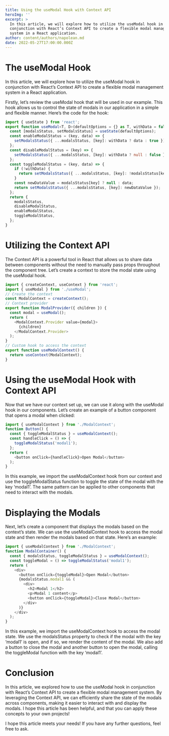 ```yaml
---
title: Using the useModal Hook with Context API
heroImg: ''
excerpt: >
  In this article, we will explore how to utilize the useModal hook in
  conjunction with React’s Context API to create a flexible modal management
  system in a React application.
author: content/authors/napolean.md
date: 2022-05-27T17:00:00.000Z
---
```


# The useModal Hook

In this article, we will explore how to utilize the useModal hook in conjunction with React’s Context API to create a flexible modal management system in a React application.

Firstly, let’s review the useModal hook that will be used in our example. This hook allows us to control the state of modals in our application in a simple and flexible manner. Here’s the code for the hook:

```typescript
import { useState } from 'react';
export function useModal<T, D>(defaultOptions = {} as T, withData = false) {
  const [modalsStatus, setModalsStatus] = useState(defaultOptions);
  const enableModalStatus = (key, data) => {
    setModalsStatus({ ...modalsStatus, [key]: withData ? data : true });
  };
  const disableModalStatus = (key) => {
    setModalsStatus({ ...modalsStatus, [key]: withData ? null : false });
  };
  const toggleModalStatus = (key, data) => {
    if (!withData) {
      return setModalsStatus({ ...modalsStatus, [key]: !modalsStatus[key] });
    }
    const newDataValue = modalsStatus[key] ? null : data;
    return setModalsStatus({ ...modalsStatus, [key]: newDataValue });
  };
  return {
    modalsStatus,
    disableModalStatus,
    enableModalStatus,
    toggleModalStatus,
  };
}


```

# Utilizing the Context API

The Context API is a powerful tool in React that allows us to share data between components without the need to manually pass props throughout the component tree. Let’s create a context to store the modal state using the useModal hook.

```typescript
import { createContext, useContext } from 'react';
import { useModal } from './useModal';
// Create the context
const ModalContext = createContext();
// Context provider
export function ModalProvider({ children }) {
  const modal = useModal();
  return (
    <ModalContext.Provider value={modal}>
      {children}
    </ModalContext.Provider>
  );
}
// Custom hook to access the context
export function useModalContext() {
  return useContext(ModalContext);
}
```

# Using the useModal Hook with Context API

Now that we have our context set up, we can use it along with the useModal hook in our components. Let’s create an example of a button component that opens a modal when clicked:

```javascript
import { useModalContext } from './ModalContext';
function Button() {
  const { toggleModalStatus } = useModalContext();
  const handleClick = () => {
    toggleModalStatus('modal1');
  };
  return (
    <button onClick={handleClick}>Open Modal</button>
  );
}
```

In this example, we import the useModalContext hook from our context and use the toggleModalStatus function to toggle the state of the modal with the key ‘modal1’. The same pattern can be applied to other components that need to interact with the modals.

# Displaying the Modals

Next, let’s create a component that displays the modals based on the context’s state. We can use the useModalContext hook to access the modal state and then render the modals based on that state. Here’s an example:

```javascript
import { useModalContext } from './ModalContext';
function ModalContainer() {
  const { modalsStatus, toggleModalStatus } = useModalContext();
  const toggleModal = () => toggleModalStatus('modal1');
  return (
    <div>
      <button onClick={toggleModal}>Open Modal</button>
      {modalsStatus.modal1 && (
        <div>
          <h2>Modal 1</h2>
          <p>Modal 1 content</p>
          <button onClick={toggleModal}>Close Modal</button>
        </div>
      )}
    </div>
  );
}
```

In this example, we import the useModalContext hook to access the modal state. We use the modalsStatus property to check if the modal with the key ‘modal1’ is open, and if so, we render the content of the modal. We also add a button to close the modal and another button to open the modal, calling the toggleModal function with the key ‘modal1’.

# Conclusion

In this article, we explored how to use the useModal hook in conjunction with React’s Context API to create a flexible modal management system. By leveraging the Context API, we can efficiently share the state of the modals across components, making it easier to interact with and display the modals. I hope this article has been helpful, and that you can apply these concepts to your own projects!

I hope this article meets your needs! If you have any further questions, feel free to ask.
